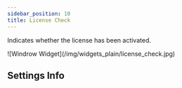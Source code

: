 ```yaml
---
sidebar_position: 10
title: License Check
---
```


Indicates whether the license has been activated.

<div class="imgSized1">
  ![Windrow Widget](/img/widgets_plain/license_check.jpg)
</div>

## Settings Info
